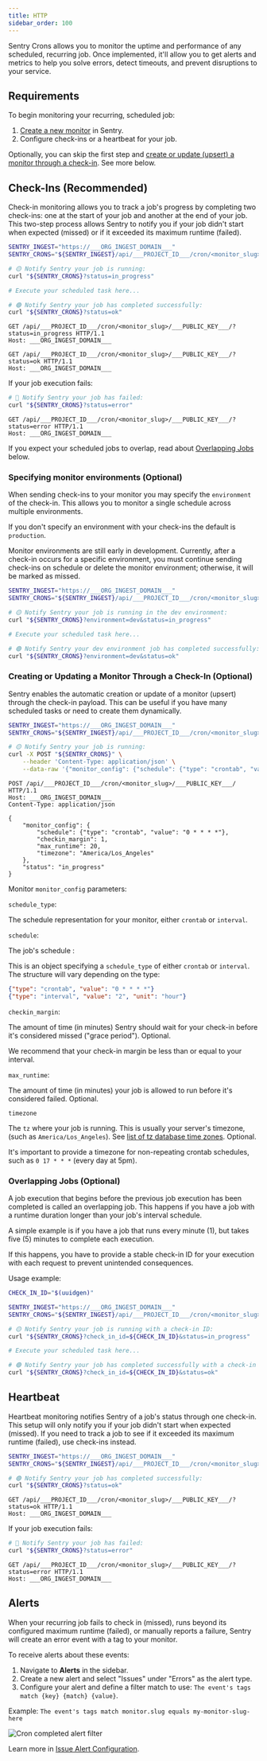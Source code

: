 ```yaml
---
title: HTTP
sidebar_order: 100
---
```


Sentry Crons allows you to monitor the uptime and performance of any scheduled, recurring job. Once implemented, it'll allow you to get alerts and metrics to help you solve errors, detect timeouts, and prevent disruptions to your service.

## Requirements

To begin monitoring your recurring, scheduled job:

1. [Create a new monitor](https://sentry.io/crons/create/) in Sentry.
2. Configure check-ins or a heartbeat for your job.

Optionally, you can skip the first step and [create or update (upsert) a monitor through a check-in](#creating-or-updating-a-monitor-through-a-check-in-optional). See more below.

## Check-Ins (Recommended)

Check-in monitoring allows you to track a job's progress by completing two check-ins: one at the start of your job and another at the end of your job. This two-step process allows Sentry to notify you if your job didn't start when expected (missed) or if it exceeded its maximum runtime (failed).

<SignInNote />

```bash {tabTitle: cURL}
SENTRY_INGEST="https://___ORG_INGEST_DOMAIN___"
SENTRY_CRONS="${SENTRY_INGEST}/api/___PROJECT_ID___/cron/<monitor_slug>/___PUBLIC_KEY___/"

# 🟡 Notify Sentry your job is running:
curl "${SENTRY_CRONS}?status=in_progress"

# Execute your scheduled task here...

# 🟢 Notify Sentry your job has completed successfully:
curl "${SENTRY_CRONS}?status=ok"
```

```http {tabTitle: HTTP}
GET /api/___PROJECT_ID___/cron/<monitor_slug>/___PUBLIC_KEY___/?status=in_progress HTTP/1.1
Host: ___ORG_INGEST_DOMAIN___

GET /api/___PROJECT_ID___/cron/<monitor_slug>/___PUBLIC_KEY___/?status=ok HTTP/1.1
Host: ___ORG_INGEST_DOMAIN___
```

If your job execution fails:

<SignInNote />

```bash {tabTitle: cURL}
# 🔴 Notify Sentry your job has failed:
curl "${SENTRY_CRONS}?status=error"
```

```http {tabTitle: HTTP}
GET /api/___PROJECT_ID___/cron/<monitor_slug>/___PUBLIC_KEY___/?status=error HTTP/1.1
Host: ___ORG_INGEST_DOMAIN___
```

<Note>

If you expect your scheduled jobs to overlap, read about [Overlapping Jobs](#overlapping-jobs-optional) below.

</Note>

### Specifying monitor environments (Optional)

When sending check-ins to your monitor you may specify the `environment` of the
check-in. This allows you to monitor a single schedule across multiple
environments.

If you don't specify an environment with your check-ins the default is `production`.

<Alert level="info">

Monitor environments are still early in development. Currently, after a check-in
occurs for a specific environment, you must continue sending check-ins on
schedule or delete the monitor environment; otherwise, it will be marked as missed.

</Alert>

<SignInNote />

```bash {tabTitle: cURL}
SENTRY_INGEST="https://___ORG_INGEST_DOMAIN___"
SENTRY_CRONS="${SENTRY_INGEST}/api/___PROJECT_ID___/cron/<monitor_slug>/___PUBLIC_KEY___/"

# 🟡 Notify Sentry your job is running in the dev environment:
curl "${SENTRY_CRONS}?environment=dev&status=in_progress"

# Execute your scheduled task here...

# 🟢 Notify Sentry your dev environment job has completed successfully:
curl "${SENTRY_CRONS}?environment=dev&status=ok"
```

### Creating or Updating a Monitor Through a Check-In (Optional)

Sentry enables the automatic creation or update of a monitor (upsert) through the check-in payload. This can be useful if you have many scheduled tasks or need to create them dynamically.

<SignInNote />

```bash {tabTitle: cURL}
SENTRY_INGEST="https://___ORG_INGEST_DOMAIN___"
SENTRY_CRONS="${SENTRY_INGEST}/api/___PROJECT_ID___/cron/<monitor_slug>/___PUBLIC_KEY___/"

# 🟡 Notify Sentry your job is running:
curl -X POST "${SENTRY_CRONS}" \
    --header 'Content-Type: application/json' \
    --data-raw '{"monitor_config": {"schedule": {"type": "crontab", "value": "0 * * * *"}}, "status": "in_progress"}'
```

```http {tabTitle: HTTP}
POST /api/___PROJECT_ID___/cron/<monitor_slug>/___PUBLIC_KEY___/ HTTP/1.1
Host: ___ORG_INGEST_DOMAIN___
Content-Type: application/json

{
    "monitor_config": {
        "schedule": {"type": "crontab", "value": "0 * * * *"},
        "checkin_margin": 1,
        "max_runtime": 20,
        "timezone": "America/Los_Angeles"
    },
    "status": "in_progress"
}
```

Monitor `monitor_config` parameters:

`schedule_type`:

The schedule representation for your monitor, either `crontab` or `interval`.

`schedule`:

The job's schedule :

This is an object specifying a `schedule_type` of either `crontab` or `interval`. The structure will vary depending on the type:

```json
{"type": "crontab", "value": "0 * * * *"}
{"type": "interval", "value": "2", "unit": "hour"}
```

`checkin_margin`:

The amount of time (in minutes) Sentry should wait for your check-in before it's considered missed ("grace period"). Optional.

<Note>

We recommend that your check-in margin be less than or equal to your interval.

</Note>

`max_runtime`:

The amount of time (in minutes) your job is allowed to run before it's considered failed. Optional.

`timezone`

The `tz` where your job is running. This is usually your server's timezone, (such as `America/Los_Angeles`). See [list of tz database time zones](https://en.wikipedia.org/wiki/List_of_tz_database_time_zones). Optional.

<Alert level="warning">

It's important to provide a timezone for non-repeating crontab schedules, such as `0 17 * * *` (every day at 5pm).

</Alert>

### Overlapping Jobs (Optional)

A job execution that begins before the previous job execution has been completed is called an overlapping job. This happens if you have a job with a runtime duration longer than your job's interval schedule.

A simple example is if you have a job that runs every minute (1), but takes five (5) minutes to complete each execution.

If this happens, you have to provide a stable check-in ID for your execution with each request to prevent unintended consequences.

Usage example:

<SignInNote />

```bash {tabTitle: cURL}
CHECK_IN_ID="$(uuidgen)"

SENTRY_INGEST="https://___ORG_INGEST_DOMAIN___"
SENTRY_CRONS="${SENTRY_INGEST}/api/___PROJECT_ID___/cron/<monitor_slug>/___PUBLIC_KEY___/"

# 🟡 Notify Sentry your job is running with a check-in ID:
curl "${SENTRY_CRONS}?check_in_id=${CHECK_IN_ID}&status=in_progress"

# Execute your scheduled task here...

# 🟢 Notify Sentry your job has completed successfully with a check-in ID:
curl "${SENTRY_CRONS}?check_in_id=${CHECK_IN_ID}&status=ok"
```

## Heartbeat

Heartbeat monitoring notifies Sentry of a job's status through one check-in. This setup will only notify you if your job didn't start when expected (missed). If you need to track a job to see if it exceeded its maximum runtime (failed), use check-ins instead.

<SignInNote />

```bash {tabTitle: cURL}
SENTRY_INGEST="https://___ORG_INGEST_DOMAIN___"
SENTRY_CRONS="${SENTRY_INGEST}/api/___PROJECT_ID___/cron/<monitor_slug>/___PUBLIC_KEY___/"

# 🟢 Notify Sentry your job has completed successfully:
curl "${SENTRY_CRONS}?status=ok"
```

```http {tabTitle: HTTP}
GET /api/___PROJECT_ID___/cron/<monitor_slug>/___PUBLIC_KEY___/?status=ok HTTP/1.1
Host: ___ORG_INGEST_DOMAIN___
```

If your job execution fails:

<SignInNote />

```bash {tabTitle: cURL}
# 🔴 Notify Sentry your job has failed:
curl "${SENTRY_CRONS}?status=error"
```

```http {tabTitle: HTTP}
GET /api/___PROJECT_ID___/cron/<monitor_slug>/___PUBLIC_KEY___/?status=error HTTP/1.1
Host: ___ORG_INGEST_DOMAIN___
```

## Alerts

When your recurring job fails to check in (missed), runs beyond its configured maximum runtime (failed), or manually reports a failure, Sentry will create an error event with a tag to your monitor.

To receive alerts about these events:

1. Navigate to **Alerts** in the sidebar.
2. Create a new alert and select "Issues" under "Errors" as the alert type.
3. Configure your alert and define a filter match to use: `The event's tags match {key} {match} {value}`.

Example: `The event's tags match monitor.slug equals my-monitor-slug-here`

![Cron completed alert filter](/product/crons/getting-started/http/crons-alerts-example.png)

Learn more in [Issue Alert Configuration](/product/alerts/create-alerts/issue-alert-config/).
